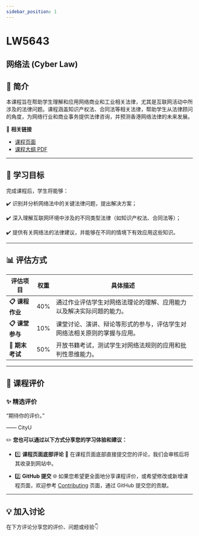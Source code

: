 ```yaml
---
sidebar_position: 1
---
```


# LW5643
## 网络法 (Cyber Law)

## **📘 简介**
本课程旨在帮助学生理解和应用网络商业和工业相关法律，尤其是互联网活动中所涉及的法律问题。课程涵盖知识产权法、合同法等相关法律，帮助学生从法律顾问的角度，为网络行业和商业事务提供法律咨询，并预测香港网络法律的未来发展。

🔗 **相关链接**
- [课程页面](https://www.cityu.edu.hk/catalogue/pg/202425/course/LW5643.htm)
- [课程大纲 PDF](https://www.cityu.edu.hk/catalogue/pg/202425/course/LW5643.pdf)

---

## **🎯 学习目标**

完成课程后，学生将能够：

✔️ 识别并分析网络法中的关键法律问题，提出解决方案；

✔️ 深入理解互联网环境中涉及的不同类型法律（如知识产权法、合同法等）；

✔️ 提供有关网络法的法律建议，并能够在不同的情境下有效应用这些知识。

---

## **📊 评估方式**

| **评估项目**         | **权重** | **具体描述**                                                                                       |
|---------------------|---------|---------------------------------------------------------------------------------------------------|
| **📋 课程作业**       | 40%     | 通过作业评估学生对网络法理论的理解、应用能力以及解决实际问题的能力。                               |
| **📋 课堂参与**       | 10%     | 课堂讨论、演讲、辩论等形式的参与，评估学生对网络法相关原则的掌握与应用。                           |
| **📂 期末考试**       | 50%     | 开放书籍考试，测试学生对网络法规则的应用和批判性思维能力。                                           |

---

## **💬 课程评价**

### ✨ **精选评价**
<div className={commentStyles.commentBox}>
    <p className={commentStyles.commentText}>
        “期待你的评价。”
    </p>
    <p className={commentStyles.commentAuthor}>—— CityU</p>
</div>

✏️ **您也可以通过以下方式分享您的学习体验和建议：**

- 1️⃣ **课程页面底部评论**
💬 在课程页面底部直接提交您的评论，我们会审核后将其收录到网站中。

- 2️⃣ **GitHub 提交**
🌐 如果您希望更全面地分享课程评价，或希望修改或新增课程页面，欢迎参考 [Contributing](https://penjc.github.io/CityU/contributing) 页面，通过 GitHub 提交您的贡献。

---

## **💡 加入讨论**

在下方评论分享您的评价、问题或经验👇
<Utterances />
